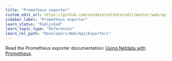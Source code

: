 ```yaml
---
title: "Prometheus exporter"
custom_edit_url: https://github.com/netdata/netdata/edit/master/web/api/exporters/prometheus/README.md
sidebar_label: "Prometheus exporter"
learn_status: "Published"
learn_topic_type: "References"
learn_rel_path: "Developers/Web/Api/Exporters"
---
```



Read the Prometheus exporter documentation: [Using Netdata with Prometheus](/docs/nightly/setup/exporting-connectors/using-netdata-with-prometheus).


